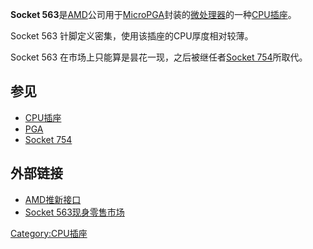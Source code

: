 '''Socket 563'''是[[AMD|AMD]]公司用于[[插针网格阵列|MicroPGA]]封装的[[微处理器|微处理器]]的一种[[CPU插座|CPU插座]]。

Socket 563 针脚定义密集，使用该插座的CPU厚度相对较薄。

Socket 563 在市场上只能算是昙花一现，之后被继任者[[Socket_754|Socket 754]]所取代。
== 参见 ==
*[[CPU插座|CPU插座]]
*[[插针网格阵列|PGA]]
*[[Socket_754|Socket 754]]
== 外部链接 ==
*[https://web.archive.org/web/20070929082306/http://www.yypc.cn/old/info_Show.asp?ArticleID=246 AMD推新接口]
*[http://www.it.com.cn/f/diy/066/23/287402.htm Socket 563现身零售市场]{{Wayback|url=http://www.it.com.cn/f/diy/066/23/287402.htm |date=20150511023807 }}

{{Thing-stub}}
{{AMDsock}}

[[Category:CPU插座|Category:CPU插座]]
